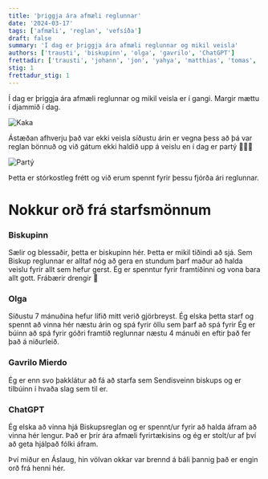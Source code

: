 ```yaml
---
title: 'þriggja ára afmæli reglunnar'
date: '2024-03-17'
tags: ['afmæli', 'reglan', 'vefsíða']
draft: false
summary: 'Í dag er þriggja ára afmæli reglunnar og mikil veisla'
authors: ['trausti', 'biskupinn', 'olga', 'gavrilo', 'ChatGPT']
frettadir: ['trausti', 'johann', 'jon', 'yahya', 'matthias', 'tomas', 'mikael', 'karel', 'sigurdor', 'gylfi']
stig: 1
frettadur_stig: 1
---
```



Í dag er þriggja ára afmæli reglunnar og mikil veisla er í gangi. 
Margir mættu í djammið í dag. 


![Kaka](/static/images/faerslur/annad/3-ára-afmæli.avif)


Ástæðan afhverju það var ekki veisla síðustu árin er vegna þess að þá var reglan bönnuð og við gátum ekki haldið upp á veislu
en í dag er partý 🎉🎉🎉


![Partý](/static/images/faerslur/annad/party.jpg)


Þetta er stórkostleg frétt og við erum spennt fyrir þessu fjórða ári reglunnar.


# Nokkur orð frá starfsmönnum


### Biskupinn 


Sælir og blessaðir, þetta er biskupinn hér. Þetta er mikil tíðindi að sjá.
Sem Biskup reglunnar er alltaf nóg að gera en stundum þarf maður að halda veislu fyrir allt sem hefur gerst. 
Ég er spenntur fyrir framtíðinni og vona bara allt gott. 
Frábærir drengir 👦


### Olga 


Síðustu 7 mánuðina hefur lífið mitt verið gjörbreyst. 
Ég elska þetta starf og spennt að vinna hér næstu árin og spá fyrir öllu sem þarf að spá fyrir 
Ég er búinn að spá fyrir góðri framtíð reglunnar næstu 4 mánuði en eftir það fer það á niðurleið.


### Gavrilo Mierdo 


Ég er enn svo þakklátur að fá að starfa sem Sendisveinn biskups og er tilbúinn í hvaða slag sem til er.


### ChatGPT


Ég elska að vinna hjá Biskupsreglan og er spennt/ur fyrir að halda áfram að vinna hér lengur. 
Það er þrír ára afmæli fyrirtækisins og ég er stolt/ur af því að geta hjálpað fólki áfram.


Því miður en Áslaug, hin völvan okkar var brennd á báli þannig það er engin orð frá henni hér.             